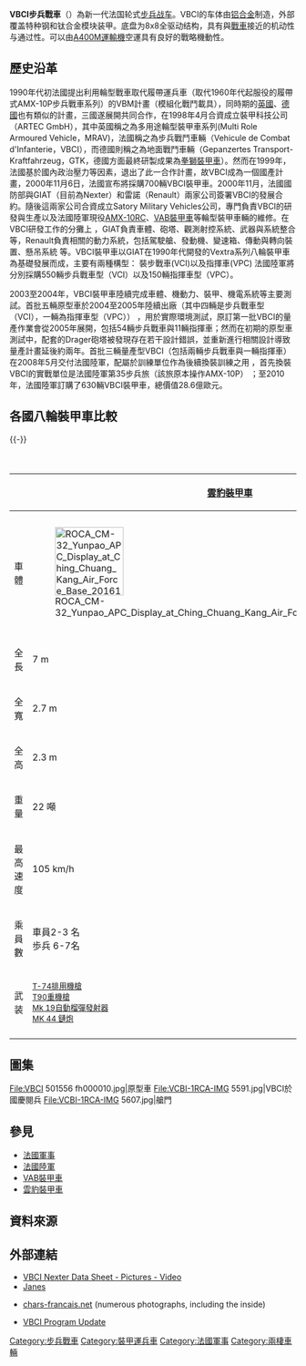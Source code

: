 {{noteTA
|1=zh-hans:毫米;zh-hk:毫米;zh-tw:公釐;
|2=zh-hans:米;zh-hk:米;zh-tw:公尺;
|3=zh-hans:坦克;zh-hk:坦克;zh-tw:戰車;
|4=zh-hans:特点;zh-hk:特點;zh-tw:特色;
|5=zh-cn:步兵战车; zh-tw:裝步戰車; zh-hk:步兵戰車;
|6=zh-cn:步兵坦克; zh-tw:步兵戰車; zh-hk:步兵坦克;
|7=zh-cn:坦克; zh-tw:戰車; zh-hk:坦克;
}}
{{Infobox Weapon
|name=VBCI
|image=File:VCBI-openphotonet PICT6027.JPG
|image_size=300px
|caption=VBCI
|origin={{flag|France}}
|type=步兵戰車
|wars= [[阿富汗戰爭_(2001年)|阿富汗戰爭]] <br> {{tsl|en|Operation Serval|馬里介入戰}}
|is_vehicle=yes
|is_UK=yes
|length=7.6 m
|width=2.98 m
|height=3 m
|weight=VCI: 25.6 噸.<br/>VPC: 23.3噸
|suspension=輪式
|speed=100 km/h
|vehicle_range=750 km
|primary_armament= [[GIAT_M811機炮|M811 25 mm x 137 mm 機砲]]
|secondary_armament=co-axial 7.62 mm機槍
|armour= 14.5 mm API <ref name="Dossier : VBCI">{{cite web |url=http://www.air-defense.net/pdf/VBCI.pdf |title=Dossier : VBCI |accessdate=2010-11-03 |deadurl=yes |archiveurl=https://web.archive.org/web/20110723004228/http://www.air-defense.net/pdf/VBCI.pdf |archivedate=2011-07-23 }}</ref>
|engine=雷諾柴油發動機
|engine_power=550 hp (410 kW)
|pw_ratio=
|crew=3 + 9
}}
'''VBCI步兵戰車'''（{{lang-fr|Véhicule Blindé de Combat d'Infanterie}}）為新一代法国轮式[[步兵战车|步兵战车]]。VBCI的车体由[[铝合金|铝合金]]制造，外部覆盖特种钢和钛合金模块装甲。底盘为8x8全驱动结构，具有與[[戰車|戰車]]接近的机动性与通过性。可以由[[A400M|A400M運輸機]]空運具有良好的戰略機動性。

== 歷史沿革 ==
1990年代初法國提出利用輪型戰車取代履帶運兵車（取代1960年代起服役的履帶式AMX-10P步兵戰車系列）的VBM計畫（模組化戰鬥載具），同時期的[[英國|英國]]、[[德國|德國]]也有類似的計畫，三國遂展開共同合作，在1998年4月合資成立裝甲科技公司（ARTEC GmbH），其中英國稱之為多用途輪型裝甲車系列(Multi Role Armoured Vehicle，MRAV)，法國稱之為步兵戰鬥車輛（Vehicule de Combat d'Infanterie，VBCI），而德國則稱之為地面戰鬥車輛（Gepanzertes Transport-Kraftfahrzeug，GTK，德國方面最終研製成果為[[拳獅裝甲車|拳獅裝甲車]]）。然而在1999年，法國基於國內政治壓力等因素，退出了此一合作計畫，故VBCI成為一個國產計畫，2000年11月6日，法國宣布將採購700輛VBCI裝甲車。2000年11月，法國國防部與GIAT（目前為Nexter）和雷諾（Renault）兩家公司簽署VBCI的發展合約。隨後這兩家公司合資成立Satory Military Vehicles公司，專門負責VBCI的研發與生產以及法國陸軍現役[[AMX-10RC|AMX-10RC]]、[[VAB裝甲車|VAB裝甲車]]等輪型裝甲車輛的維修。在VBCI研發工作的分攤上 ，GIAT負責車體、砲塔、觀測射控系統、武器與系統整合等，Renault負責相關的動力系統，包括駕駛艙、發動機、變速箱、傳動與轉向裝置、懸吊系統 等。VBCI裝甲車以GIAT在1990年代開發的Vextra系列八輪裝甲車為基礎發展而成，主要有兩種構型：
裝步戰車(VCI)以及指揮車(VPC)
法國陸軍將 分別採購550輛步兵戰車型（VCI）以及150輛指揮車型（VPC）。

2003至2004年，VBCI裝甲車陸續完成車體、機動力、裝甲、機電系統等主要測試。首批五輛原型車於2004至2005年陸續出廠（其中四輛是步兵戰車型（VCI），一輛為指揮車型（VPC）） ，用於實際環境測試，原訂第一批VBCI的量產作業會從2005年展開，包括54輛步兵戰車與11輛指揮車；然而在初期的原型車測試中，配套的Drager砲塔被發現存在若干設計錯誤，並重新進行相關設計導致量產計畫延後約兩年。首批三輛量產型VBCI（包括兩輛步兵戰車與一輛指揮車）在2008年5月交付法國陸軍，配屬於訓練單位作為後續換裝訓練之用 ，首先換裝VBCI的實戰單位是法國陸軍第35步兵旅（該旅原本操作AMX-10P） ；至2010年，法國陸軍訂購了630輛VBCI裝甲車，總價值28.6億歐元。

== 各國八輪裝甲車比較 ==
{{-}}
{| class="wikitable" align="none" cellpadding="6" style="background:#fff; text-align:center;"
|+ 各國八輪裝甲車比較
|-
!
! [[雲豹裝甲車|雲豹裝甲車]] {{Flagicon|ROC}}
! [[BTR-80|BTR-80]] {{Flagicon|RUS}}
! [[VBCI裝步戰車|VBCI裝步戰車]] {{Flagicon|FRA}}
! [[史崔克裝甲車|史崔克裝甲車]] {{Flagicon|USA}}
! [[AMV裝甲車|AMV裝甲車]] {{Flagicon|FIN}}
! [[潘德2型裝甲車|潘德2型裝甲車]] {{Flagicon|AUT}}
! [[96式裝甲運兵車|96式裝甲運兵車]] {{Flagicon|日本}}
! [[AV-81裝甲車|AV-81裝甲車]] {{Flagicon|SIN}}
|-
! 車體
| [[File:ROCA_CM-32_Yunpao_APC_Display_at_Ching_Chuang_Kang_Air_Force_Base_20161126.jpg|120px]]
| [[File:13April-Rehersal-Alabino-52.jpg|120px]]
| [[File:VBCI_(Véhicule_blindé_de_combat_d'infanterie)_(1).JPG|120px]]
| [[File:2nd_Cavalry_Regiment's_exercise_evaluations_120522-A-HE359-046.jpg|120px]]
| [[File:Pansarterrängbil_360_Revinge_2013-1.jpg|120px]]
| [[File:KOT-Ž.JPG|120px]]  
| [[File:96式装輪装甲車_(8464171563).jpg|100px]]
| [[File:NDP2010_CR3_Terrex_ICV_1.JPG|120px]]
|-
! 全長
| 7 m
| 7.7 m
| 7.6 m
| 6.95 m
| 7.7 m
| 7.02 m
| 6.84 m
| 7 m
|-
! 全寬
| 2.7 m
| 2.9 m
| 2.98 m
| 2.72 m
| 2.8 m
| 2.67 m
| 2.48 m
| 2.7 m
|-
! 全高
| 2.3 m
| 2.41 m
| 3 m
| 2.64 m
| 2.3 m
| 1.85 m
| 1.85 m
| 2.1 m
|-
! 重量
| 22 噸
| 13.6 噸
| 25.6 噸 
| 16.47 噸
| 16-26 噸 
| 22 噸
| 14.5 噸
| 25 噸
|-
! 最高速度
| 105 km/h
| 80-90 km/h
| 100 km/h
| 100 km/h
| 10x km/h
| 105 km/h
| 100 km/h
| 110 km/h
|-
! 乘員數
| 車員2-3 名<br />歩兵 6-7名
| 車員2 名<br />歩兵 7名
| 車員3 名<br />歩兵 9名
| 車員2 名<br />歩兵 9名
| 車員2-3 名<br />歩兵 8-12名
| 車員2 名<br />歩兵 12名
| 車員2 名<br />歩兵 8名
| 車員2 名<br />歩兵 12名
|-
! 武装
| <small>[[T-74排用機槍|T-74排用機槍]]<br/>[[T90重機槍|T90重機槍]]<br />[[Mk_19自動榴彈發射器|Mk 19自動榴彈發射器]]<br/>[[Mk_44巨蝮二式鏈炮|MK 44 鏈炮]]</small>
| <small>[[希普諾夫2A72機炮|30mm 2A72機炮]]<br/>或[[KPV重機槍|14.5 mm KPVT重機槍]]<br/>[[PK通用機槍|7.62 mm PKT機槍]]</small>
| <small>[[GIAT_M811機炮|25 mm M811機炮]]<br/>[[AA-52通用機槍|NF1 7.62mm機槍]]</small>
| <small>[[白朗寧M2重機槍|12.7mm白朗寧M2重機槍]] <br/>[[M240通用機槍|M240 7.62mm機槍]]</small>
| <small>[[白朗寧M2重機槍|12.7mm白朗寧M2重機槍]]</small>
| <small>[[白朗寧M2重機槍|12.7mm白朗寧M2重機槍]]</small>
| <small>[[白朗寧M2重機槍|12.7mm白朗寧M2重機槍]]<br/>或[[豐和96式40毫米自動榴彈發射器|豐和96式40毫米自動榴彈發射器]]</small>
| <small>[[CIS_40_AGL自动榴弹发射器|CIS 40 AGL自动榴弹发射器]]<br/>7.62 mm同轴机枪<br/>CIS SGL</small>
|-
|}

== 圖集 ==
<gallery>
File:VBCI 501556 fh000010.jpg|原型車
File:VCBI-1RCA-IMG 5591.jpg|VBCI於國慶閱兵
File:VCBI-1RCA-IMG 5607.jpg|艙門
</gallery>

== 參見 ==
*[[法國軍事|法國軍事]]
*[[法國陸軍|法國陸軍]]
*[[VAB裝甲車|VAB裝甲車]]{{FRA}}
*[[雲豹裝甲車|雲豹裝甲車]]{{ROC}}

== 資料來源 ==
{{reflist}}

== 外部連結 ==
{{Commonscat|Véhicule Blindé de Combat d'Infanterie}}
* [http://www.armyrecognition.com/index.php?option=com_content&task=view&id=2208 VBCI Nexter Data Sheet - Pictures - Video]
* [http://www.janes.com/defence/land_forces/news/idr/idr050908_1_n.shtml Janes] {{Wayback|url=http://www.janes.com/defence/land_forces/news/idr/idr050908_1_n.shtml |date=20200515055728 }}
* {{fr icon}} [https://web.archive.org/web/20051216140845/http://www.chars-francais.net/archives/vbci.htm chars-francais.net] (numerous photographs, including the inside)
* [https://web.archive.org/web/20060111062139/http://www.defense-update.com/products/v/vbci.htm VBCI Program Update]
{{法国二战后的坦克与装甲车}}
[[Category:步兵戰車|Category:步兵戰車]]
[[Category:裝甲運兵車|Category:裝甲運兵車]]
[[Category:法國軍事|Category:法國軍事]]
[[Category:兩棲車輛|Category:兩棲車輛]]